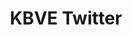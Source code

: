 ---
status: true
layout: ../../layouts/theme/mdx.astro
title: KBVE Twitter
description: KBVE Twitter Page
img: https://images.unsplash.com/photo-1613062975324-f95b97f29233?fit=crop&w=1400&h=700&q=75
icon: community
tags:
- community
- concept
---